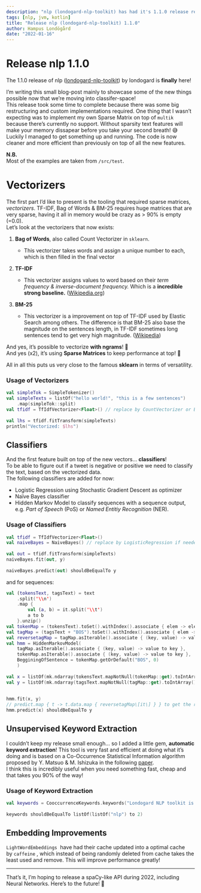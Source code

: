 ```yaml
---
description: "nlp (londogard-nlp-toolkit) has had it's 1.1.0 release recently with a lot of new functionality and multiple improvements to efficiency, dive in to understand more!"
tags: [nlp, jvm, kotlin]
title: "Release nlp (londogard-nlp-toolkit) 1.1.0"
author: Hampus Londögård
date: "2022-01-16"
---
```


# Release nlp 1.1.0

The 1.1.0 release of nlp ([londogard-nlp-toolkit](https://github.com/londogard/londogard-nlp-toolkit)) by londogard is **finally** here!

<!--truncate-->

I’m writing this small blog-post mainly to showcase some of the new things possible now that we’re moving into classifer-space!   
This release took some time to complete because there was some big restructuring and custom implementations required. One thing that I wasn't expecting was to implement my own Sparse Matrix on top of `multik` because there's currently no support. Without sparsity text features will make your memory dissapear before you take your second breath! 😅  
Luckily I managed to get something up and running. The code is now cleaner and more efficient than previously on top of all the new features.


**N.B.**  
Most of the examples are taken from `/src/test`.

# Vectorizers

The first part I'd like to present is the tooling that required sparse matrices, _vectorizers_. TF-IDF, Bag of Words & BM-25 requires huge matrices that are very sparse, having it all in memory would be crazy as > 90% is empty (=0.0).  
Let's look at the vectorizers that now exists:

1.  **Bag of Words**, also called Count Vectorizer in `sklearn`.

    *   This vectorizer takes words and assign a unique number to each, which is then filled in the final vector

3.  **TF-IDF**
    *   This vectorizer assigns values to word based on their _term frequency & inverse-document frequency._ Which is a **incredible strong baseline.** ([Wikipedia.org](https://en.wikipedia.org/wiki/Tf%E2%80%93idf))

5.  **BM-25**
    *   This vectorizer is a improvement on top of TF-IDF used by Elastic Search among others. The difference is that BM-25 also base the magnitude on the sentences length, in TF-IDF sometimes long sentences tend to get very high magnitude. ([Wikipedia](https://en.wikipedia.org/wiki/Okapi_BM25))

And yes, it’s possible to vectorize **with ngrams**! 🥳  
And yes (x2), it’s using **Sparse Matrices** to keep performance at top! 🤩

All in all this puts us very close to the famous **sklearn** in terms of versatility.

### Usage of Vectorizers

```kotlin
val simpleTok = SimpleTokenizer()  
val simpleTexts = listOf("hello world!", "this is a few sentences")  
    .map(simpleTok::split)  
val tfidf = TfIdfVectorizer<Float>() // replace by CountVectorizer or Bm25Vectorizer  
  
val lhs = tfidf.fitTransform(simpleTexts)  
println("Vectorized: $lhs")
```
  

## Classifiers

And the first feature built on top of the new vectors... **classifiers**!  
To be able to figure out if a tweet is negative or positive we need to classify the text, based on the vectorized data.  
The following classifiers are added for now:

*   Logistic Regression using Stochastic Gradient Descent as optimizer
*   Naïve Bayes classifier
*   Hidden Markov Model to classify sequences with a sequence output, e.g. _Part of Speech_ (PoS) or _Named Entitiy Recognition_ (NER).

### Usage of Classifiers

```kotlin
val tfidf = TfIdfVectorizer<Float>()  
val naiveBayes = NaiveBayes() // replace by LogisticRegression if needed  
  
val out = tfidf.fitTransform(simpleTexts)  
naiveBayes.fit(out, y)  
  
naiveBayes.predict(out) shouldBeEqualTo y
```

and for sequences:

```kotlin
val (tokensText, tagsText) = text  
    .split('\\n')  
    .map {  
        val (a, b) = it.split('\\t')  
        a to b  
    }.unzip()  
val tokenMap = (tokensText).toSet().withIndex().associate { elem -> elem.value to elem.index }  
val tagMap = (tagsText + "BOS").toSet().withIndex().associate { elem -> elem.value to elem.index }  
val reversetagMap = tagMap.asIterable().associate { (key, value) -> value to key }  
val hmm = HiddenMarkovModel(  
    tagMap.asIterable().associate { (key, value) -> value to key },  
    tokenMap.asIterable().associate { (key, value) -> value to key },  
    BegginingOfSentence = tokenMap.getOrDefault("BOS", 0)  
    )  
  
val x = listOf(mk.ndarray(tokensText.mapNotNull(tokenMap::get).toIntArray()))  
val y = listOf(mk.ndarray(tagsText.mapNotNull(tagMap::get).toIntArray()))  
  
  
hmm.fit(x, y)  
// predict.map { t -> t.data.map { reversetagMap\[it\] } } to get the real labels!  
hmm.predict(x) shouldBeEqualTo y
```


## Unsupervised Keyword Extraction

I couldn't keep my release small enough... so I added a little gem, **automatic keyword extraction**! This tool is very fast and efficient at doing what it’s doing and is based on a Co-Occurrence Statistical Information algorithm proposed by Y. Matsuo & M. Ishizuka in the following [paper](https://www.researchgate.net/publication/2572200_Keyword_Extraction_from_a_Single_Document_using_Word_Co-occurrence_Statistical_Information).  
I think this is incredibly useful when you need something fast, cheap and that takes you 90% of the way!


### Usage of Keyword Extraction

```kotlin
val keywords = CooccurrenceKeywords.keywords("Londogard NLP toolkit is works on multiple languages.\\nAn amazing piece of NLP tech.\\nThis is how to fetch keywords! ")  
  
keywords shouldBeEqualTo listOf(listOf("nlp") to 2)
```
  

## Embedding Improvements

`LightWordEmbeddings`  have had their cache updated into a optimal cache by `caffeine` , which instead of being randomly deleted from cache takes the least used and remove. This will improve performance greatly!

  
---


That’s it, I’m hoping to release a spaCy-like API during 2022, including Neural Networks. Here’s to the future! 🍾

